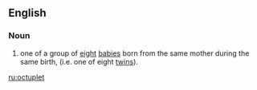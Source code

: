 ==English==

===Noun===
{{en-noun}}

# one of a group of [[eight]] [[babies]] born from the same mother during the same birth, (i.e. one of eight [[twin]]s).

[[ru:octuplet]]